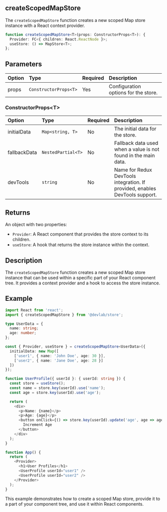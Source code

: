 ## createScopedMapStore

The `createScopedMapStore` function creates a new scoped Map store instance with a React context provider.

```typescript
function createScopedMapStore<T>(props: ConstructorProps<T>): {
  Provider: FC<{ children: React.ReactNode }>;
  useStore: () => MapStore<T>;
};
```

## Parameters

| Option | Type                  | Required | Description                          |
| :----- | :-------------------- | :------- | :----------------------------------- |
| props  | `ConstructorProps<T>` | Yes      | Configuration options for the store. |

### ConstructorProps\<T>

| Option       | Type               | Required | Description                                                                 |
| :----------- | :----------------- | :------- | :-------------------------------------------------------------------------- |
| initialData  | `Map<string, T>`   | No       | The initial data for the store.                                             |
| fallbackData | `NestedPartial<T>` | No       | Fallback data used when a value is not found in the main data.              |
| devTools     | `string`           | No       | Name for Redux DevTools integration. If provided, enables DevTools support. |

## Returns

An object with two properties:

- `Provider`: A React component that provides the store context to its children.
- `useStore`: A hook that returns the store instance within the context.

## Description

The `createScopedMapStore` function creates a new scoped Map store instance that can be used within a specific part of your React component tree. It provides a context provider and a hook to access the store instance.

## Example

```typescript
import React from 'react';
import { createScopedMapStore } from '@devlab/store';

type UserData = {
  name: string;
  age: number;
};

const { Provider, useStore } = createScopedMapStore<UserData>({
  initialData: new Map([
    ['user1', { name: 'John Doe', age: 30 }],
    ['user2', { name: 'Jane Doe', age: 28 }]
  ])
});

function UserProfile({ userId }: { userId: string }) {
  const store = useStore();
  const name = store.key(userId).use('name');
  const age = store.key(userId).use('age');

  return (
    <div>
      <p>Name: {name}</p>
      <p>Age: {age}</p>
      <button onClick={() => store.key(userId).update('age', age => age + 1)}>
        Increment Age
      </button>
    </div>
  );
}

function App() {
  return (
    <Provider>
      <h1>User Profiles</h1>
      <UserProfile userId="user1" />
      <UserProfile userId="user2" />
    </Provider>
  );
}
```

This example demonstrates how to create a scoped Map store, provide it to a part of your component tree, and use it within React components.
